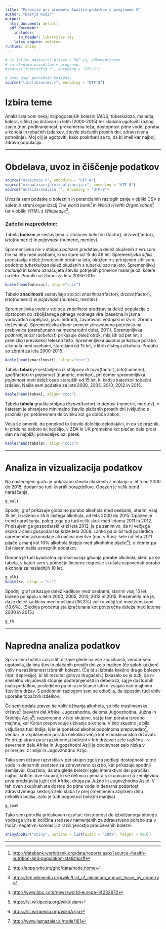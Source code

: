 ```yaml
---
title: "Poročilo pri predmetu Analiza podatkov s programom R"
author: "Nastja Košir"
output:
  html_document: default
  pdf_document:
    includes:
      in_header: lib/styles.sty
    latex_engine: xelatex
runtime: shiny
---
```


```r
# Če želimo nastaviti pisave v PDF-ju, odkomentiramo
# in sledimo navodilom v programu.
#source("fontconfig.r", encoding = "UTF-8")

# Uvoz vseh potrebnih knjižnic
source("lib/libraries.r", encoding = "UTF-8")
```

# Izbira teme

Analizirala bom nekaj najpogostejših bolezni (AIDS, tuberkuloza, malarija, kolera, sifilis) po državah in letih (2000-2015) ter skušala ugotoviti razlog zanje (npr. podhranjenost, prekomerna teža, dostopnost pitne vode, poraba alkohola in tobačnih izdelkov, število plačanih prostih dni, zdravstvena potrošnja). Moj cilj je ugotoviti, kako poskrbeti za to, da bi imeli kar najbolj zdravo populacijo.

***

# Obdelava, uvoz in čiščenje podatkov

```r
source("uvoz/uvoz.r", encoding = "UTF-8")
source("vizualizacija/vizualizacija.r", encoding = "UTF-8")
source("analiza/analiza.r", encoding = "UTF-8")
```

Uvozila sem podatke o boleznih in potencialnih razlogih zanje v obliki CSV s spletnih strani organizacij *The world bank*[^1] in *World Health Organisation*[^2] ter v obliki HTML z *Wikipedije*[^3].

### Začetki razpredelnic:

Tabela **bolezni** je sestavljena iz stolpcev *bolezen* (factor), *drzava*(factor), *leto*(numeric) in *pojavnost* (numeric, meritev). 

Spremenljivka *hiv* v stolpcu *bolezen* predstavlja delež okuženih z virusom hiv  na leto med osebami, ki so stare od 15 do 49 let. Spremenljivka *sifilis* predstavlja delež živorojenih otrok na leto, okuženih s prirojenim sifilisom, podobno *tuberkuloza* delež okuženih s tuberkulozo na leto. Spremenljivki *malarija* in *kolera* označujeta število potrjenih primerov malarije oz. kolere na leto. Podatki so zbrani za leta 2000-2015.

```r
kable(head(bolezni), align="cccc")
```

Tabelo **znacilnosti** sestavljajo stolpci *znacilnost*(factor), *drzava*(factor), *leto*(numeric) in *pojavnost* (numeric, meritev). 

Spremenljivka *voda* v stolpcu *znacilnost* predstavlja delež populacije z dostopom do izboljšanega pitnega vodnega vira (zasebna in javna vodovodna napeljava, javni hidranti, zavarovani vodnjaki in izviri, zbrana deževnica). Spremenljivka *denar* pomeni zdravstveno potrošnjo na prebivalca (preračunano na mednarodni dolar, 2011). Spremenljivka *podhranjenost* (*debelost*) prikazuje delež otrok, mlajših od pet let, s prenizko (previsoko) telesno težo. Spremenljivka *alkohol* prikazuje porabo alkohola med osebami, starejšimi od 15 let, v litrih čistega alkohola. Podatki so zbrani za leta 2000-2015.

```r
kable(head(znacilnosti), align="cccc")
```

Tabela **tobak** je sestavljena iz stolpcev *drzava*(factor), *leto*(numeric), *spol*(factor) in *pojavnost* (numeric, meritev), pri čemer spremenljivka *pojavnost* meri delež oseb starejših od 15 let, ki kadijo katerikoli tobačni izdelek. Našla sem podatke za leta 2000, 2005, 2010, 2012 in 2015.

```r
kable(head(tobak), align="cccc")
```

Tabelo **tabela** gradita stolpca *drzava*(factor) in *dopust* (numeric, meritev), v katerem je shranjeno minimalno število plačanih prostih dni (vključno s prazniki) pri petdnevnem delovniku kot ga določa zakon. 

Velja še omeniti, da ponekod to število določijo delodajalci, in da se praznik, ki pride na soboto ali nedeljo, v ZDA in UK premakne kot plačan dela prost dan na najbližji ponedeljek oz. petek. 

```r
kable(head(tabela), align="cccc")
```

***

# Analiza in vizualizacija podatkov


Na naslednjem grafu je prikazano število okuženih z malarijo v letih od 2000 do 2015, dodani so tudi kvartili porazdelitve. Opazen je velik trend naraščanja.

```r
g_mal1
```


Spodnji graf prikazuje globalno porabo alkohola med osebami, starimi vsaj 15 let, izraženo v litrih čistega alkohola, od leta 2000 do 2015. Opazen je trend naraščanja, poleg tega pa tudi velik skok med letoma 2011 in 2012. Pripisujem ga gospodarski krizi leta 2012, je pa zanimivo, da ni večjega skoka v času gospodarske krize leta 2008. Lahko pa bi bil tudi posledica spremembe zakonodaje ali načina meritve (npr. v Rusiji šele od leta 2011 pijače z manj kot 10% alkohola štejejo med alkoholne pijače[^4]), o čemer pa žal nisem našla ustreznih podatkov.

Dodana je tudi kvadratna aproksimacija gibanja porabe alkohola, sledi pa še tabela, v kateri sem s pomočjo linearne regresije skušala napovedati porabo alkohola za naslednjih 10 let.

```r
g_alk1
kable(kv, align = "cc")
```


Spodnji graf prikazuje delež kadilcev med osebami, starimi vsaj 15 let, ločeno po spolu v letih 2000, 2005, 2010, 2012 in 2015. Presenetilo me je, da je delež kadilcev med moškimi (36.3%) veliko večji kot med ženskami (13.6%). (Slednja procenta sta izračunana kot povprečna deleža med letoma 2000 in 2015.)

```r
g_tb
```


***

# Napredna analiza podatkov

Sprva sem hotela razvrstiti države glede na vse značilnosti, vendar sem ugotovila, da ima število plačanih prostih dni zelo majhen (če sploh kakšen) vpliv na razširjenost izbranih bolezni. (Če bi si izbrala kakšno drugo bolezen (npr. depresijo), bi bil rezultat gotovo drugačen.) Izkazalo se je tudi, da ni smiselno vključevati stopnje podhranjenosti in debelosti, saj je dostopnih malo podatkov, posledično pa bi razvrščanje lahko izvajala nad majhnim številom držav. S podobnim razlogom sem se odločila, da izpustim tudi vpliv uporabe tobačnih izdelkov. 

Če sem dodala zraven še vpliv uživanja alkohola, so bile muslimanske države[^5] (severni del Afrike, Jugozahodna, deloma Jugovzhodna, Južna in Srednja Azija[^6]) razporejene v isto skupino, saj je tam poraba izredno majhna, ker Koran prepoveduje uživanje alkohola. V isto skupino je bila vključena tudi Indija, kjer je ponekod alkohol popolnoma prepovedan[^7], vendar je v splošenem poraba nekoliko večja kot v muslimanskih državah. Po drugi strani pa je razširjenost bolezni v teh državah zelo različna - v severnem delu Afrike in Jugozahodni Aziji je obolevnost zelo nizka v primerjavi z Indijo in Jugovzhodno Azijo.

Tako sem države razvrstila v pet skupin zgolj na podlagi dostopnosti pitne vode in denarnih sredstev za zdravstveno oskrbo, kar prikazuje spodnji zemljevid. Opazimo, da sta glede bolezni (glej interaktivni del poročila) najbolj kritični dve skupini, ki se deloma ujemata s skupinami na zemljevidu: prva predstavlja južni del Afrike, druga pa Južno in Jugovzhodno Azijo. V teh dveh skupinah sta dostop do pitne vode in denarna podprtost zdravstvenega sektorja zelo slaba (v prej omenjenem azijskem delu nekoliko boljša, zato je tudi pogostost bolezni manjša).

```r
g_zna0
```

Tako sem potrdila pričakovan rezultat: dostopnost do izboljšanega pitnega vodnega vira in količina sredstev namenjenih za zdravstveno porabo sta v močni negativni korelaciji z razširjenostjo proučevanih bolezni. 

```r
shinyAppDir("shiny", options = list(width = "100%", height = 500))
```


***

[^1]: <http://databank.worldbank.org/data/reports.aspx?source=health-nutrition-and-population-statistics#>
[^2]: <http://apps.who.int/gho/data/node.home>
[^3]: <https://en.wikipedia.org/wiki/List_of_minimum_annual_leave_by_country>
[^4]: <http://www.bbc.com/news/world-europe-14232970>
[^5]: <https://sl.wikipedia.org/wiki/Islam>
[^6]: <https://sl.wikipedia.org/wiki/Azija>
[^7]: <http://www.jasnazaler.si/node/161>
